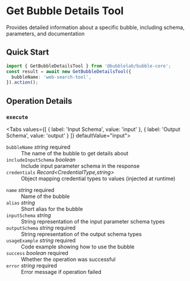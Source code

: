 # Get Bubble Details Tool

Provides detailed information about a specific bubble, including schema, parameters, and documentation


## Quick Start

```typescript
import { GetBubbleDetailsTool } from '@bubblelab/bubble-core';
const result = await new GetBubbleDetailsTool({
  bubbleName: 'web-search-tool',
}).action();
```

## Operation Details

### `execute`

<Tabs values={[
  { label: 'Input Schema', value: 'input' },
  { label: 'Output Schema', value: 'output' }
]} defaultValue="input">
  <TabItem value="input">

<div className="schema-card">
<dl>
  <dt><code>bubbleName</code> <em>string</em> <span style={{color:'#d32f2f',fontWeight:600}}>required</span></dt>
  <dd>The name of the bubble to get details about</dd>

  <dt><code>includeInputSchema</code> <em>boolean</em> </dt>
  <dd>Include input parameter schema in the response</dd>

  <dt><code>credentials</code> <em>Record&lt;CredentialType,string&gt;</em> </dt>
  <dd>Object mapping credential types to values (injected at runtime)</dd>
</dl>

</div>

  </TabItem>
  <TabItem value="output">

<div className="schema-card">
<dl>
  <dt><code>name</code> <em>string</em> <span style={{color:'#d32f2f',fontWeight:600}}>required</span></dt>
  <dd>Name of the bubble</dd>

  <dt><code>alias</code> <em>string</em> </dt>
  <dd>Short alias for the bubble</dd>

  <dt><code>inputSchema</code> <em>string</em> </dt>
  <dd>String representation of the input parameter schema types</dd>

  <dt><code>outputSchema</code> <em>string</em> <span style={{color:'#d32f2f',fontWeight:600}}>required</span></dt>
  <dd>String representation of the output schema types</dd>

  <dt><code>usageExample</code> <em>string</em> <span style={{color:'#d32f2f',fontWeight:600}}>required</span></dt>
  <dd>Code example showing how to use the bubble</dd>

  <dt><code>success</code> <em>boolean</em> <span style={{color:'#d32f2f',fontWeight:600}}>required</span></dt>
  <dd>Whether the operation was successful</dd>

  <dt><code>error</code> <em>string</em> <span style={{color:'#d32f2f',fontWeight:600}}>required</span></dt>
  <dd>Error message if operation failed</dd>
</dl>

</div>

  </TabItem>
</Tabs>

